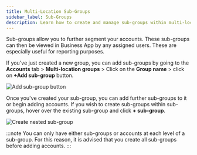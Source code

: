 ```yaml
---
title: Multi-Location Sub-Groups
sidebar_label: Sub-Groups
description: Learn how to create and manage sub-groups within multi-location groups in Business App.
---
```


Sub-groups allow you to further segment your accounts. These sub-groups can then be viewed in Business App by any assigned users. These are especially useful for reporting purposes.

If you've just created a new group, you can add sub-groups by going to the **Accounts** tab > **Multi-location groups** > Click on the **Group name** > click on **+Add sub-group** button.

![Add sub-group button](./img/multi-location/sub-groups/add-subgroup-button.png)

Once you've created your sub-group, you can add further sub-groups to it or begin adding accounts. If you wish to create sub-groups within sub-groups, hover over the existing sub-group and click **+ sub-group**.

![Create nested sub-group](./img/multi-location/sub-groups/create-nested-subgroup.png)

:::note
You can only have either sub-groups or accounts at each level of a sub-group. For this reason, it is advised that you create all sub-groups before adding accounts.
:::